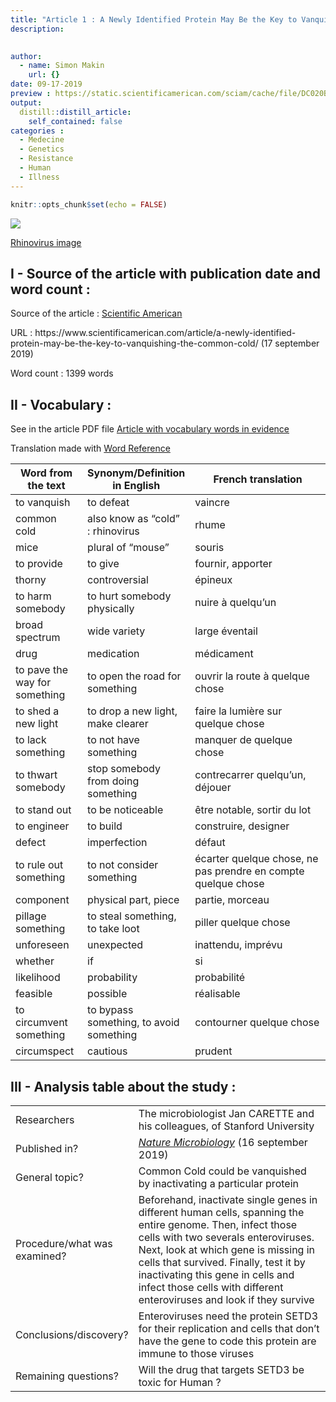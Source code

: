 ```yaml
---
title: "Article 1 : A Newly Identified Protein May Be the Key to Vanquishing the Common Cold"
description: 
  

author:
  - name: Simon Makin
    url: {}
date: 09-17-2019
preview : https://static.scientificamerican.com/sciam/cache/file/DC020B9F-C8B4-44D4-B0F1DB5DD3C5DB4B_source.jpg?w=590&h=800&A7826A59-A55D-4ED5-AB2696D9C8BFC714
output:
  distill::distill_article:
    self_contained: false
categories :
  - Medecine
  - Genetics
  - Resistance
  - Human
  - Illness
---
```


```r
knitr::opts_chunk$set(echo = FALSE)

```

![](https://static.scientificamerican.com/sciam/cache/file/DC020B9F-C8B4-44D4-B0F1DB5DD3C5DB4B_source.jpg?w=590&h=800&A7826A59-A55D-4ED5-AB2696D9C8BFC714)

[Rhinovirus image](https://static.scientificamerican.com/sciam/cache/file/DC020B9F-C8B4-44D4-B0F1DB5DD3C5DB4B_source.jpg?w=590&h=800&A7826A59-A55D-4ED5-AB2696D9C8BFC714)

##  I - Source of the article with publication date and word count :

Source of the article : [Scientific American](https://www.scientificamerican.com/article/a-newly-identified-protein-may-be-the-key-to-vanquishing-the-common-cold/)

URL : https://www.scientificamerican.com/article/a-newly-identified-protein-may-be-the-key-to-vanquishing-the-common-cold/ (17 september 2019)

Word count : 1399 words


## II - Vocabulary :

See in the article PDF file [Article with vocabulary words in evidence](https://github.com/LouisSimon862/louis-simon-blog/blob/master/pdf/Article1%2Bvoc.pdf)

Translation made with [Word Reference](https://www.wordreference.com/)

| Word from the text | Synonym/Definition in English | French translation |
|-------|---------|--------------|
| to vanquish | to defeat | vaincre |
| common cold | also know as "cold" : rhinovirus | rhume |
| mice  | plural of "mouse"  | souris |
| to provide  | to give| fournir, apporter |
| thorny | controversial  | épineux |
|  to harm somebody |  to hurt somebody physically | nuire à quelqu'un |
| broad spectrum  | wide variety  | large éventail |
| drug | medication | médicament |
| to pave the way for something | to open the road for something | ouvrir la route à quelque chose |
| to shed a new light | to drop a new light, make clearer | faire la lumière sur quelque chose |
| to lack something | to not have something | manquer de quelque chose |
| to thwart somebody | stop somebody from doing something | contrecarrer quelqu'un, déjouer |
| to stand out | to be noticeable | être notable, sortir du lot |
| to engineer | to build | construire, designer |
| defect | imperfection | défaut |
| to rule out something | to not consider something | écarter quelque chose, ne pas prendre en compte quelque chose |
| component | physical part, piece | partie, morceau |
| pillage something | to steal something, to take loot | piller quelque chose |
| unforeseen | unexpected | inattendu, imprévu |
| whether | if | si |
| likelihood | probability | probabilité |
| feasible | possible | réalisable |
| to circumvent something | to bypass something, to avoid something | contourner quelque chose |
| circumspect | cautious | prudent |




## III - Analysis table about the study :

|                              |                                                                     |
| ---------------------------- | ------------------------------------------------------------------- |
| Researchers                  | The microbiologist Jan CARETTE and his colleagues, of Stanford University                        |
| Published in?                | [*Nature Microbiology*](https://www.nature.com/articles/s41564-019-0551-1) (16 september 2019)                                                       |
| General topic?               |  Common Cold could be vanquished by inactivating a particular protein                      |
| Procedure/what was examined? | Beforehand, inactivate single genes in different human cells, spanning the entire genome. Then, infect those cells with two severals enteroviruses. Next, look at which gene is missing in cells that survived. Finally, test it by inactivating this gene in cells and infect those cells with different enteroviruses and look if they survive  |
| Conclusions/discovery?       |  Enteroviruses need the protein SETD3 for their replication and cells that don't have the gene to code this protein are immune to those viruses      |
| Remaining questions?         | Will the drug that targets SETD3 be toxic for Human ? |




